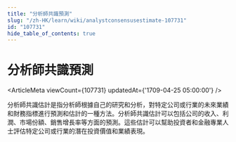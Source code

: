 ```yaml
---
title: "分析師共識預測"
slug: "/zh-HK/learn/wiki/analystconsensusestimate-107731"
id: "107731"
hide_table_of_contents: true
---
```



# 分析師共識預測

<ArticleMeta viewCount={107731} updatedAt={'1709-04-25 05:00:00'} />

分析師共識估計是指分析師根據自己的研究和分析，對特定公司或行業的未來業績和財務指標進行預測和估計的一種方法。分析師共識估計可以包括公司的收入、利潤、市場份額、銷售增長率等方面的預測。這些估計可以幫助投資者和金融專業人士評估特定公司或行業的潛在投資價值和業績表現。
